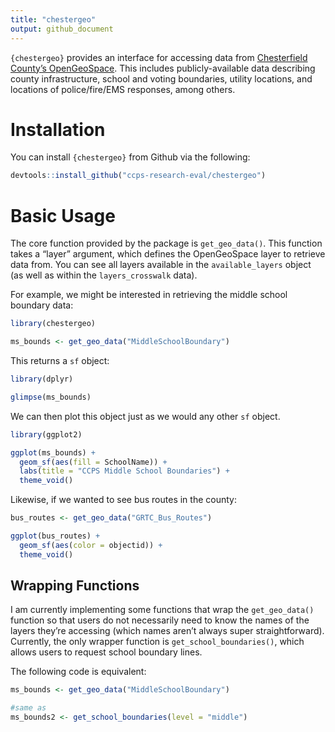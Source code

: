 ```yaml
---
title: "chestergeo"
output: github_document
---
```


`{chestergeo}` provides an interface for accessing data from [Chesterfield County's OpenGeoSpace](https://opengeospace.chesterfield.gov/). This includes publicly-available data describing county infrastructure, school and voting boundaries, utility locations, and locations of police/fire/EMS responses, among others.

# Installation

You can install `{chestergeo}` from Github via the following:

```r
devtools::install_github("ccps-research-eval/chestergeo")
```

# Basic Usage

The core function provided by the package is `get_geo_data()`. This function takes a "layer" argument, which defines the OpenGeoSpace layer to retrieve data from. You can see all layers available in the `available_layers` object (as well as within the `layers_crosswalk` data).

For example, we might be interested in retrieving the middle school boundary data:

```r
library(chestergeo)

ms_bounds <- get_geo_data("MiddleSchoolBoundary")
```

This returns a `sf` object:

```r
library(dplyr)

glimpse(ms_bounds)
```

We can then plot this object just as we would any other `sf` object.

```r
library(ggplot2)

ggplot(ms_bounds) +
  geom_sf(aes(fill = SchoolName)) +
  labs(title = "CCPS Middle School Boundaries") +
  theme_void()
```

Likewise, if we wanted to see bus routes in the county:

```r
bus_routes <- get_geo_data("GRTC_Bus_Routes")

ggplot(bus_routes) +
  geom_sf(aes(color = objectid)) +
  theme_void()
```


## Wrapping Functions

I am currently implementing some functions that wrap the `get_geo_data()` function so that users do not necessarily need to know the names of the layers they're accessing (which names aren't always super straightforward). Currently, the only wrapper function is `get_school_boundaries()`, which allows users to request school boundary lines.

The following code is equivalent:

```r
ms_bounds <- get_geo_data("MiddleSchoolBoundary")

#same as
ms_bounds2 <- get_school_boundaries(level = "middle")
```


